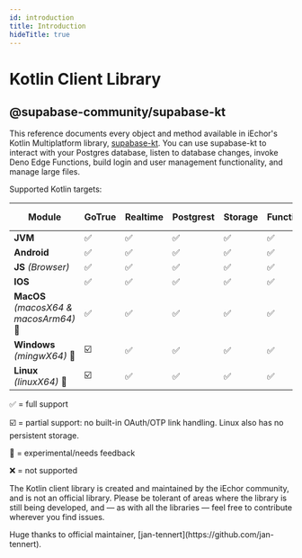 ```yaml
---
id: introduction
title: Introduction
hideTitle: true
---
```


<div className="flex items-start gap-6 not-prose" id="introduction">
  <IconMenuKotlin width={35} height={35} />
  <div className="flex flex-col gap-2">
    <h1 className="text-3xl text-scale-1200 m-0">Kotlin Client Library</h1>
    <h2 className="text-base font-mono text-scale-1100">@supabase-community/supabase-kt</h2>
  </div>
</div>

<div className="max-w-xl">

This reference documents every object and method available in iEchor's Kotlin Multiplatform library, [supabase-kt](https://github.com/supabase-community/supabase-kt). You can use supabase-kt to interact with your Postgres database, listen to database changes, invoke Deno Edge Functions, build login and user management functionality, and manage large files.

Supported Kotlin targets:

| **Module**                             | **GoTrue** | **Realtime** | **Postgrest** | **Storage** | **Functions** | **Apollo-GraphQL** |
| -------------------------------------- | ---------- | ------------ | ------------- | ----------- | ------------- | ------------------ |
| **JVM**                                | ✅         | ✅           | ✅            | ✅          | ✅            | ✅                 |
| **Android**                            | ✅         | ✅           | ✅            | ✅          | ✅            | ✅                 |
| **JS** _(Browser)_                     | ✅         | ✅           | ✅            | ✅          | ✅            | ✅                 |
| **IOS**                                | ✅         | ✅           | ✅            | ✅          | ✅            | ✅                 |
| **MacOS** _(macosX64 & macosArm64)_ 🚧 | ✅         | ✅           | ✅            | ✅          | ✅            | ✅                 |
| **Windows** _(mingwX64)_ 🚧            | ☑️         | ✅           | ✅            | ✅          | ✅            | ❌                 |
| **Linux** _(linuxX64)_ 🚧              | ☑️         | ✅           | ✅            | ✅          | ✅            | ❌                 |

✅ = full support

☑️ = partial support: no built-in OAuth/OTP link handling. Linux also has no persistent storage.

🚧 = experimental/needs feedback

❌ = not supported

</div>

<div className="max-w-xl bg-slate-300 px-4 py-2 rounded-md">
<p>The Kotlin client library is created and maintained by the iEchor community, and is not an official library. Please be tolerant of areas where the library is still being developed, and — as with all the libraries — feel free to contribute wherever you find issues.</p>

<p>Huge thanks to official maintainer, [jan-tennert](https://github.com/jan-tennert).</p>

</div>
